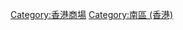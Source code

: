[[Category:香港商場|Category:香港商場]]
[[Category:南區_(香港)|Category:南區 (香港)]]
{{commonscat|Shopping malls in Southern District, Hong Kong}}